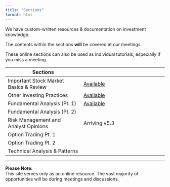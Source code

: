 ```yaml
---
title: "Sections"
format: html
---
```


We have custom-written resources & documentation on investment knowledge.

<span class = "highlight2">The contents within the sections **will** be covered at our meetings.</span>

<span class = "highlight3_09">These online sections can also be used as individual tutorials, especially if you miss a meeting.</span>

<!--<span class="smalltext-black">***The topics <span class="smalltext-black">(listed on Guide page)</span> are divided and placed into sections, with each section being noted below.***</span>-->


| **Sections**                            |                                              |
|-----------------------------------------|----------------------------------------------|
| Important Stock Market Basics & Review      | <span class="smalltext-black">[Available](section1.qmd)</span>                         |
| Other Investing Practices          | <span class="smalltext-black">[Available](section2.qmd)</span>                         |
| Fundamental Analysis (Pt. 1)                | <span class="smalltext-black">[Available](section3.qmd)</span>                         |
| Fundamental Analysis (Pt. 2)                | <!-- -->                        |
| Risk Management and Analyst Opinions                | <span class="smalltext-black">Arriving v5.3</span>                        |
| Option Trading Pt. 1                              | <!-- -->                         |
| Option Trading Pt. 2                  | <!-- -->                         |
| Technical Analysis & Patterns                  | <!-- -->      |

___

<div class = "tip-box">**Please Note:**  
This site serves only as an online resource. The vast majority of opportunities will be during meetings and discussions.</div>